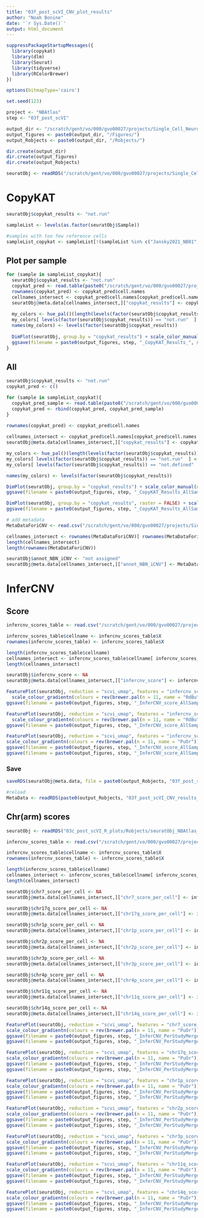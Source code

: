 ```yaml
---
title: "03f_post_scVI_CNV_plot_results"
author: "Noah Bonine"
date: '`r Sys.Date()`'
output: html_document
---
```


```r
suppressPackageStartupMessages({
  library(copykat)
  library(dlm)
  library(Seurat)
  library(tidyverse)
  library(RColorBrewer)
})

options(bitmapType='cairo')

set.seed(123)
```

```r
project <- "NBAtlas"
step <- "03f_post_scVI"

output_dir <- "/scratch/gent/vo/000/gvo00027/projects/Single_Cell_Neuroblastoma/NBAtlas/03f_post_scVI_CNV_plot_results/"
output_figures <- paste0(output_dir, "/Figures/")
output_Robjects <- paste0(output_dir, "/Robjects/")

dir.create(output_dir)
dir.create(output_figures)
dir.create(output_Robjects)
```

```r
seuratObj <- readRDS("/scratch/gent/vo/000/gvo00027/projects/Single_Cell_Neuroblastoma/NBAtlas/03b_post_scVI_R_NBAtlas/Robjects/03b_post_scVI_scVI_covSample_moreEpochs20230322_seuratObj_NormOnly_NBAtlas.rds")
```

# CopyKAT
```r
seuratObj$copykat_results <- "not.run"
```

```r
sampleList <- levels(as.factor(seuratObj$Sample))

#samples with too few reference cells
sampleList_copykat <- sampleList[!(sampleList %in% c("Jansky2021_NB01", "Jansky2021_NB11", "Jansky2021_NB05", "Jansky2021_NB08", "Jansky2021_NB10", "Kildisiute2021_10X_PD42752-1", "Kildisiute2021_10X_PD42752-2", "Slyper2020_cell_HTAPP_312_SMP_901", "Costa2022_TR2", "Costa2022_TD6"))]
```

## Plot per sample
```r
for (sample in sampleList_copykat){
  seuratObj$copykat_results <- "not.run"
  copykat_pred <- read.table(paste0("/scratch/gent/vo/000/gvo00027/projects/Single_Cell_Neuroblastoma/NBAtlas/03d_post_scVI_CopyKAT_NBAtlas/",sample,"_copykat_prediction.txt"), header = T) #or Robj
  rownames(copykat_pred) <- copykat_pred$cell.names
  cellnames_intersect <- copykat_pred$cell.names[copykat_pred$cell.names %in% Cells(seuratObj)]
  seuratObj@meta.data[cellnames_intersect,]["copykat_results"] <- copykat_pred[cellnames_intersect,]["copykat.pred"]
  
  my_colors <- hue_pal()(length(levels(factor(seuratObj$copykat_results)))) # setup colors
  my_colors[ levels(factor(seuratObj$copykat_results)) == "not.run"  ] <- "gray" # gray for NA
  names(my_colors) <- levels(factor(seuratObj$copykat_results))
  
  DimPlot(seuratObj, group.by = "copykat_results") + scale_color_manual(name = "copykat_results", values = my_colors)
  ggsave(filename = paste0(output_figures, step, "_CopyKAT_Results_", sample, "_", project, ".png"), width = 9, height = 7)
}
```

## All
```r
seuratObj$copykat_results <- "not.run"
copykat_pred <- c()

for (sample in sampleList_copykat){
  copykat_pred_sample <- read.table(paste0("/scratch/gent/vo/000/gvo00027/projects/Single_Cell_Neuroblastoma/NBAtlas/03d_post_scVI_CopyKAT_NBAtlas/",sample,"_copykat_prediction.txt"), header = T)
  copykat_pred <- rbind(copykat_pred, copykat_pred_sample)
}

rownames(copykat_pred) <- copykat_pred$cell.names
  
cellnames_intersect <- copykat_pred$cell.names[copykat_pred$cell.names %in% Cells(seuratObj)]
seuratObj@meta.data[cellnames_intersect,]["copykat_results"] <- copykat_pred[cellnames_intersect,]["copykat.pred"]

my_colors <- hue_pal()(length(levels(factor(seuratObj$copykat_results)))) # setup colors
my_colors[ levels(factor(seuratObj$copykat_results)) == "not.run"  ] <- "#ACC6CF" # lightblue for not run
my_colors[ levels(factor(seuratObj$copykat_results)) == "not.defined"  ] <- "darkgray" # gray for NA

names(my_colors) <- levels(factor(seuratObj$copykat_results))

DimPlot(seuratObj, group.by = "copykat_results") + scale_color_manual(name = "copykat_results", values = my_colors)
ggsave(filename = paste0(output_figures, step, "_CopyKAT_Results_AllSamples_", project, ".png"), width = 9, height = 7)

DimPlot(seuratObj, group.by = "copykat_results", raster = FALSE) + scale_color_manual(name = "copykat_results", values = my_colors)
ggsave(filename = paste0(output_figures, step, "_CopyKAT_Results_AllSamples_HD_", project, ".png"), width = 15, height = 12)
```


```r
# add metadata
MetaDataForiCNV <- read.csv("/scratch/gent/vo/000/gvo00027/projects/Single_Cell_Neuroblastoma/NBAtlas/03c_post_scVI_R_plots/Tables/03c_post_scVI_R_plots_covSample_MetaDataForInferCNV.csv", header = T)

cellnames_intersect <- rownames(MetaDataForiCNV)[ rownames(MetaDataForiCNV) %in% Cells(seuratObj)]
length(cellnames_intersect)
length(rownames(MetaDataForiCNV))

seuratObj$annot_NBN_iCNV <- "not assigned"
seuratObj@meta.data[cellnames_intersect,]["annot_NBN_iCNV"] <- MetaDataForiCNV[cellnames_intersect,]["annot_NBN_iCNV"]
```
# InferCNV
## Score
```r
infercnv_scores_table <- read.csv("/scratch/gent/vo/000/gvo00027/projects/Single_Cell_Neuroblastoma/NBAtlas/03e_post_scVI_inferCNV_NBAtlas/03e_post_scVI_inferCNV_NBAtlas_cnvscores_VZZ.csv", header = T)

infercnv_scores_table$cellname <- infercnv_scores_table$X
rownames(infercnv_scores_table) <- infercnv_scores_table$X
```

```r
length(infercnv_scores_table$cellname)
cellnames_intersect <- infercnv_scores_table$cellname[ infercnv_scores_table$cellname %in% Cells(seuratObj)]
length(cellnames_intersect)

seuratObj$infercnv_score <- NA
seuratObj@meta.data[cellnames_intersect,]["infercnv_score"] <- infercnv_scores_table[cellnames_intersect,]["cnv_score"]
```

```r
FeaturePlot(seuratObj, reduction = "scvi_umap", features = "infercnv_score", order = T, min.cutoff = "q2", max.cutoff = "q98" ) +
  scale_colour_gradientn(colours = rev(brewer.pal(n = 11, name = "RdBu")))
ggsave(filename = paste0(output_figures, step, "_InferCNV_score_AllSamples_", project, ".png"), width = 9, height = 7)

FeaturePlot(seuratObj, reduction = "scvi_umap", features = "infercnv_score", order = T, min.cutoff = "q2", max.cutoff = "q98", raster = FALSE ) +
  scale_colour_gradientn(colours = rev(brewer.pal(n = 11, name = "RdBu")))
ggsave(filename = paste0(output_figures, step, "_InferCNV_score_AllSamples_HD_", project, ".png"), width = 15, height = 12)

FeaturePlot(seuratObj, reduction = "scvi_umap", features = "infercnv_score", order = T, min.cutoff = "q2", max.cutoff = "q98", raster = FALSE ) + 
scale_colour_gradientn(colours = rev(brewer.pal(n = 11, name = "PuOr")))
ggsave(filename = paste0(output_figures, step, "_InferCNV_score_AllSamples_PuOr_HD_", project, ".png"), width = 15, height = 12)
ggsave(filename = paste0(output_figures, step, "_InferCNV_score_AllSamples_PuOr_small_HD_", project, ".png"), width = 9, height = 7)
```

### Save
```r
saveRDS(seuratObj@meta.data, file = paste0(output_Robjects, "03f_post_scVI_CNV_results_SeuratMetaData.rds"))
```

```r
#reload
MetaData <- readRDS(paste0(output_Robjects, "03f_post_scVI_CNV_results_SeuratMetaData.rds"))
```

## Chr(arm) scores
```r
seuratObj <- readRDS("03c_post_scVI_R_plots/Robjects/seuratObj_NBAtlas_share_20230525.rds")
```

```r
infercnv_scores_table <- read.csv("/scratch/gent/vo/000/gvo00027/projects/Single_Cell_Neuroblastoma/NBAtlas/03e_post_scVI_inferCNV_NBAtlas/Tables/03e_post_scVI_inferCNV_inferCNVpy_PerStudyMergedResults_ChrScores_NBN_NBAtlas.csv", header=T)
```

```r
infercnv_scores_table$cellname <- infercnv_scores_table$X
rownames(infercnv_scores_table) <- infercnv_scores_table$X

length(infercnv_scores_table$cellname)
cellnames_intersect <- infercnv_scores_table$cellname[ infercnv_scores_table$cellname %in% Cells(seuratObj)]
length(cellnames_intersect)
```

```r
seuratObj$chr7_score_per_cell <- NA
seuratObj@meta.data[cellnames_intersect,]["chr7_score_per_cell"] <- infercnv_scores_table[cellnames_intersect,]["chr7_score_per_cell"]

seuratObj$chr17q_score_per_cell <- NA
seuratObj@meta.data[cellnames_intersect,]["chr17q_score_per_cell"] <- infercnv_scores_table[cellnames_intersect,]["chr17q_score_per_cell"]

seuratObj$chr1p_score_per_cell <- NA
seuratObj@meta.data[cellnames_intersect,]["chr1p_score_per_cell"] <- infercnv_scores_table[cellnames_intersect,]["chr1p_score_per_cell"]

seuratObj$chr2p_score_per_cell <- NA
seuratObj@meta.data[cellnames_intersect,]["chr2p_score_per_cell"] <- infercnv_scores_table[cellnames_intersect,]["chr2p_score_per_cell"]

seuratObj$chr3p_score_per_cell <- NA
seuratObj@meta.data[cellnames_intersect,]["chr3p_score_per_cell"] <- infercnv_scores_table[cellnames_intersect,]["chr3p_score_per_cell"]

seuratObj$chr4p_score_per_cell <- NA
seuratObj@meta.data[cellnames_intersect,]["chr4p_score_per_cell"] <- infercnv_scores_table[cellnames_intersect,]["chr4p_score_per_cell"]

seuratObj$chr11q_score_per_cell <- NA
seuratObj@meta.data[cellnames_intersect,]["chr11q_score_per_cell"] <- infercnv_scores_table[cellnames_intersect,]["chr11q_score_per_cell"]

seuratObj$chr14q_score_per_cell <- NA
seuratObj@meta.data[cellnames_intersect,]["chr14q_score_per_cell"] <- infercnv_scores_table[cellnames_intersect,]["chr14q_score_per_cell"]
```

```r
FeaturePlot(seuratObj, reduction = "scvi_umap", features = "chr7_score_per_cell", order = T, min.cutoff = "q2", max.cutoff = "q98", raster = FALSE ) + 
scale_colour_gradientn(colours = rev(brewer.pal(n = 11, name = "PuOr")))
ggsave(filename = paste0(output_figures, step, "_InferCNV_PerStudyMerged_Chr7_ScorePerCell_PuOr_HD_", project, ".png"), width = 15, height = 12)
ggsave(filename = paste0(output_figures, step, "_InferCNV_PerStudyMerged_Chr7_ScorePerCell_PuOr_small_HD_", project, ".png"), width = 9, height = 7)

FeaturePlot(seuratObj, reduction = "scvi_umap", features = "chr17q_score_per_cell", order = T, min.cutoff = "q2", max.cutoff = "q98", raster = FALSE ) + 
scale_colour_gradientn(colours = rev(brewer.pal(n = 11, name = "PuOr")))
ggsave(filename = paste0(output_figures, step, "_InferCNV_PerStudyMerged_Chr17q_ScorePerCell_PuOr_HD_", project, ".png"), width = 15, height = 12)
ggsave(filename = paste0(output_figures, step, "_InferCNV_PerStudyMerged_Chr17q_ScorePerCell_PuOr_small_HD_", project, ".png"), width = 9, height = 7)

FeaturePlot(seuratObj, reduction = "scvi_umap", features = "chr1p_score_per_cell", order = T, min.cutoff = "q2", max.cutoff = "q98", raster = FALSE ) + 
scale_colour_gradientn(colours = rev(brewer.pal(n = 11, name = "PuOr")))
ggsave(filename = paste0(output_figures, step, "_InferCNV_PerStudyMerged_Chr1p_ScorePerCell_PuOr_HD_", project, ".png"), width = 15, height = 12)
ggsave(filename = paste0(output_figures, step, "_InferCNV_PerStudyMerged_Chr1p_ScorePerCell_PuOr_small_HD_", project, ".png"), width = 9, height = 7)

FeaturePlot(seuratObj, reduction = "scvi_umap", features = "chr2p_score_per_cell", order = T, min.cutoff = "q2", max.cutoff = "q98", raster = FALSE ) + 
scale_colour_gradientn(colours = rev(brewer.pal(n = 11, name = "PuOr")))
ggsave(filename = paste0(output_figures, step, "_InferCNV_PerStudyMerged_Chr2p_ScorePerCell_PuOr_HD_", project, ".png"), width = 15, height = 12)
ggsave(filename = paste0(output_figures, step, "_InferCNV_PerStudyMerged_Chr2p_ScorePerCell_PuOr_small_HD_", project, ".png"), width = 9, height = 7)

FeaturePlot(seuratObj, reduction = "scvi_umap", features = "chr3p_score_per_cell", order = T, min.cutoff = "q2", max.cutoff = "q98", raster = FALSE ) + 
scale_colour_gradientn(colours = rev(brewer.pal(n = 11, name = "PuOr")))
ggsave(filename = paste0(output_figures, step, "_InferCNV_PerStudyMerged_Chr3p_ScorePerCell_PuOr_HD_", project, ".png"), width = 15, height = 12)
ggsave(filename = paste0(output_figures, step, "_InferCNV_PerStudyMerged_Chr3p_ScorePerCell_PuOr_small_HD_", project, ".png"), width = 9, height = 7)

FeaturePlot(seuratObj, reduction = "scvi_umap", features = "chr11q_score_per_cell", order = T, min.cutoff = "q2", max.cutoff = "q98", raster = FALSE ) + 
scale_colour_gradientn(colours = rev(brewer.pal(n = 11, name = "PuOr")))
ggsave(filename = paste0(output_figures, step, "_InferCNV_PerStudyMerged_Chr11q_ScorePerCell_PuOr_HD_", project, ".png"), width = 15, height = 12)
ggsave(filename = paste0(output_figures, step, "_InferCNV_PerStudyMerged_Chr11q_ScorePerCell_PuOr_small_HD_", project, ".png"), width = 9, height = 7)

FeaturePlot(seuratObj, reduction = "scvi_umap", features = "chr14q_score_per_cell", order = T, min.cutoff = "q2", max.cutoff = "q98", raster = FALSE ) + 
scale_colour_gradientn(colours = rev(brewer.pal(n = 11, name = "PuOr")))
ggsave(filename = paste0(output_figures, step, "_InferCNV_PerStudyMerged_Chr14q_ScorePerCell_PuOr_HD_", project, ".png"), width = 15, height = 12)
ggsave(filename = paste0(output_figures, step, "_InferCNV_PerStudyMerged_Chr14q_ScorePerCell_PuOr_small_HD_", project, ".png"), width = 9, height = 7)
```
